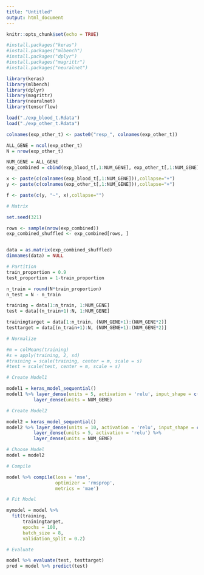 ```yaml
---
title: "Untitled"
output: html_document
---
```


```r
knitr::opts_chunk$set(echo = TRUE)
```

```r
#install.packages("keras")
#install.packages("mlbench")
#install.packages("dplyr")
#install.packages("magrittr")
#install.packages("neuralnet")

```

```r
library(keras)
library(mlbench)
library(dplyr)
library(magrittr)
library(neuralnet)
library(tensorflow)
```

```r
load("./exp_blood_t.Rdata")
load("./exp_other_t.Rdata")
```

```r
colnames(exp_other_t) <- paste0("resp_", colnames(exp_other_t))
```

```r
ALL_GENE = ncol(exp_other_t)
N = nrow(exp_other_t)
```


```r
NUM_GENE = ALL_GENE
exp_combined = cbind(exp_blood_t[,1:NUM_GENE], exp_other_t[,1:NUM_GENE])
```

```r
x <- paste(c(colnames(exp_blood_t[,1:NUM_GENE])),collapse="+")
y <- paste(c(colnames(exp_other_t[,1:NUM_GENE])),collapse="+")

f <- paste(c(y, "~", x),collapse="")
```





```r
# Matrix

set.seed(321)

rows <- sample(nrow(exp_combined))
exp_combined_shuffled <- exp_combined[rows, ]


data = as.matrix(exp_combined_shuffled)
dimnames(data) = NULL
```

```r
# Partition
train_proportion = 0.9
test_proportion = 1-train_proportion

n_train = round(N*train_proportion)
n_test = N - n_train

training = data[1:n_train, 1:NUM_GENE]
test = data[(n_train+1):N, 1:NUM_GENE]

trainingtarget = data[1:n_train, (NUM_GENE+1):(NUM_GENE*2)]
testtarget = data[(n_train+1):N, (NUM_GENE+1):(NUM_GENE*2)]

```

```r
# Normalize

#m = colMeans(training)
#s = apply(training, 2, sd)
#training = scale(training, center = m, scale = s)
#test = scale(test, center = m, scale = s)
```

```r
# Create Model1

model1 = keras_model_sequential()
model1 %>% layer_dense(units = 5, activation = 'relu', input_shape = c(NUM_GENE)) %>%
          layer_dense(units = NUM_GENE)
```

```r
# Create Model2

model2 = keras_model_sequential()
model2 %>% layer_dense(units = 10, activation = 'relu', input_shape = c(NUM_GENE)) %>%
          layer_dense(units = 5, activation = 'relu') %>%
          layer_dense(units = NUM_GENE)
```

```r
# Choose Model
model = model2

```

```r
# Compile

model %>% compile(loss = 'mse',
                  optimizer = 'rmsprop',
                  metrics = 'mae')

```

```r
# Fit Model

mymodel = model %>% 
  fit(training,
      trainingtarget,
      epochs = 100,
      batch_size = 8,
      validation_split = 0.2)
```


```r
# Evaluate

model %>% evaluate(test, testtarget)
pred = model %>% predict(test)
```


